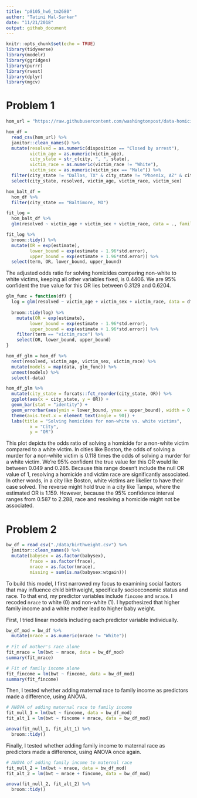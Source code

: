 ```yaml
---
title: "p8105_hw6_tm2680"
author: "Tatini Mal-Sarkar"
date: "11/21/2018"
output: github_document
---
```


```r
knitr::opts_chunk$set(echo = TRUE)
library(tidyverse)
library(modelr)
library(ggridges)
library(purrr)
library(rvest)
library(dplyr)
library(mgcv)
```

# Problem 1
```r
hom_url = "https://raw.githubusercontent.com/washingtonpost/data-homicides/master/homicide-data.csv"

hom_df = 
  read_csv(hom_url) %>% 
  janitor::clean_names() %>% 
  mutate(resolved = as.numeric(disposition == "Closed by arrest"),
         victim_age = as.numeric(victim_age),
         city_state = str_c(city, ", ", state),
         victim_race = as.numeric(victim_race != "White"),
         victim_sex = as.numeric(victim_sex == "Male")) %>% 
  filter(city_state != "Dallas, TX" & city_state != "Phoenix, AZ" & city_state != "Kansas City, MO" & city_state != "Tulsa, AL") %>% 
  select(city_state, resolved, victim_age, victim_race, victim_sex)
```

```r
hom_balt_df = 
  hom_df %>% 
  filter(city_state == "Baltimore, MD")

fit_log = 
  hom_balt_df %>% 
  glm(resolved ~ victim_age + victim_sex + victim_race, data = ., family = binomial())

fit_log %>% 
  broom::tidy() %>% 
  mutate(OR = exp(estimate),
         lower_bound = exp(estimate - 1.96*std.error),
         upper_bound = exp(estimate + 1.96*std.error)) %>% 
  select(term, OR, lower_bound, upper_bound)
```

The adjusted odds ratio for solving homicides comparing non-white to white victims, keeping all other variables fixed, is 0.4406. We are 95% confident the true value for this OR lies between 0.3129 and 0.6204.

```r
glm_func = function(df) {
  log = glm(resolved ~ victim_age + victim_sex + victim_race, data = df, family = binomial())
  
  broom::tidy(log) %>% 
    mutate(OR = exp(estimate),
         lower_bound = exp(estimate - 1.96*std.error),
         upper_bound = exp(estimate + 1.96*std.error)) %>% 
    filter(term == "victim_race") %>% 
    select(OR, lower_bound, upper_bound)
}
```

```r
hom_df_glm = hom_df %>% 
  nest(resolved, victim_age, victim_sex, victim_race) %>% 
  mutate(models = map(data, glm_func)) %>% 
  unnest(models) %>% 
  select(-data)
```

```r
hom_df_glm %>% 
  mutate(city_state = forcats::fct_reorder(city_state, OR)) %>% 
  ggplot(aes(x = city_state, y = OR)) + 
  geom_bar(stat = "identity") + 
  geom_errorbar(aes(ymin = lower_bound, ymax = upper_bound), width = 0.2) + 
  theme(axis.text.x = element_text(angle = 90)) +
  labs(title = "Solving homicides for non-white vs. white victims",
         x = "City",
         y = "OR")
```

This plot depicts the odds ratio of solving a homicide for a non-white victim compared to a white victim. In cities like Boston, the odds of solving a murder for a non-white victim is 0.118 times the odds of solving a murder for a white victim. We're 95% confident the true value for this OR would lie between 0.049 and 0.285. Because this range doesn't include the null OR value of 1, resolving a homicide and victim race are significantly associated. In other words, in a city like Boston, white victims are likelier to have their case solved. The reverse might hold true in a city like Tampa, where the estimated OR is 1.159. However, because the 95% confidence interval ranges from 0.587 to 2.288, race and resolving a homicide might not be associated. 

# Problem 2
```r
bw_df = read_csv("./data/birthweight.csv") %>% 
  janitor::clean_names() %>% 
  mutate(babysex = as.factor(babysex),
         frace = as.factor(frace),
         mrace = as.factor(mrace),
         missing = sum(is.na(babysex:wtgain)))
```

To build this model, I first narrowed my focus to examining social factors that may influence child birthweight, specifically socioeconomic status and race. To that end, my predictor variables include `fincome` and `mrace`. I recoded `mrace` to white (0) and non-white (1). I hypothesized that higher family income and a white mother lead to higher baby weight.

First, I tried  linear models including each predictor variable individually. 

```r
bw_df_mod = bw_df %>% 
  mutate(mrace = as.numeric(mrace != "White"))
  
# Fit of mother's race alone
fit_mrace = lm(bwt ~ mrace, data = bw_df_mod)
summary(fit_mrace)

# Fit of family income alone
fit_fincome = lm(bwt ~ fincome, data = bw_df_mod)
summary(fit_fincome)
```

Then, I tested whether adding maternal race to family income as predictors made a difference, using ANOVA. 
```r
# ANOVA of adding maternal race to family income
fit_null_1 = lm(bwt ~ fincome, data = bw_df_mod)
fit_alt_1 = lm(bwt ~ fincome + mrace, data = bw_df_mod)

anova(fit_null_1, fit_alt_1) %>% 
  broom::tidy()
```

Finally, I tested whether adding family income to maternal race as predictors made a difference, using ANOVA once again.
```r
# ANOVA of adding family income to maternal race
fit_null_2 = lm(bwt ~ mrace, data = bw_df_mod)
fit_alt_2 = lm(bwt ~ mrace + fincome, data = bw_df_mod)

anova(fit_null_2, fit_alt_2) %>% 
  broom::tidy()
```

